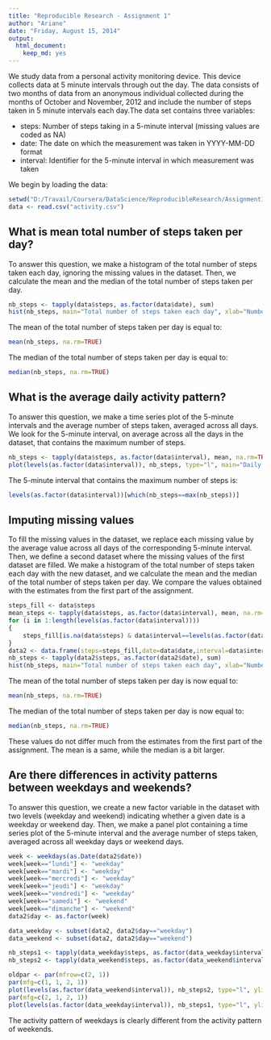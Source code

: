 ```yaml
---
title: "Reproducible Research - Assignment 1"
author: "Ariane"
date: "Friday, August 15, 2014"
output:
  html_document:
    keep_md: yes
---
```


We study data from a personal activity monitoring device. This device collects data at 5 minute intervals through out the day. The data consists of two months of data from an anonymous individual collected during the months of October and November, 2012 and include the number of steps taken in 5 minute intervals each day.The data set contains three variables:

- steps: Number of steps taking in a 5-minute interval (missing values are coded as NA)
- date: The date on which the measurement was taken in YYYY-MM-DD format
- interval: Identifier for the 5-minute interval in which measurement was taken

We begin by loading the data:

```r
setwd("D:/Travail/Coursera/DataScience/ReproducibleResearch/Assignment1")
data <- read.csv("activity.csv")
```

What is mean total number of steps taken per day?
-------------------------------------------------

To answer this question, we make a histogram of the total number of steps taken each day, ignoring the missing values in the dataset. Then, we calculate the mean and the median of the total number of steps taken per day.

```r
nb_steps <- tapply(data$steps, as.factor(data$date), sum)
hist(nb_steps, main="Total number of steps taken each day", xlab="Number of steps", ylab="Frequency")
```

The mean of the total number of steps taken per day is equal to:

```r
mean(nb_steps, na.rm=TRUE)
```

The median of the total number of steps taken per day is equal to:

```r
median(nb_steps, na.rm=TRUE)
```

What is the average daily activity pattern?
-------------------------------------------

To answer this question, we make a time series plot of the 5-minute intervals and the average number of steps taken, averaged across all days. We look for the 5-minute interval, on average across all the days in the dataset, that contains the maximum number of steps.

```r
nb_steps <- tapply(data$steps, as.factor(data$interval), mean, na.rm=TRUE)
plot(levels(as.factor(data$interval)), nb_steps, type="l", main="Daily activity pattern", xlab="Interval identifier", ylab="Average number of steps")
```

The 5-minute interval that contains the maximum number of steps is:

```r
levels(as.factor(data$interval))[which(nb_steps==max(nb_steps))]
```

Imputing missing values
-----------------------

To fill the missing values in the dataset, we replace each missing value by the average value across all days of the corresponding 5-minute interval. Then, we define a second dataset where the missing values of the first dataset are filled. We make a histogram of the total number of steps taken each day with the new dataset, and we calculate the mean and the median of the total number of steps taken per day. We compare the values obtained with the estimates from the first part of the assignment.

```r
steps_fill <- data$steps
mean_steps <- tapply(data$steps, as.factor(data$interval), mean, na.rm=TRUE)
for (i in 1:length(levels(as.factor(data$interval))))
{
    steps_fill[is.na(data$steps) & data$interval==levels(as.factor(data$interval))[i]] <- mean_steps[i]
}
data2 <- data.frame(steps=steps_fill,date=data$date,interval=data$interval)
nb_steps <- tapply(data2$steps, as.factor(data2$date), sum)
hist(nb_steps, main="Total number of steps taken each day", xlab="Number of steps", ylab="Frequency")
```

The mean of the total number of steps taken per day is now equal to:

```r
mean(nb_steps, na.rm=TRUE)
```

The median of the total number of steps taken per day is now equal to:

```r
median(nb_steps, na.rm=TRUE)
```

These values do not differ much from the estimates from the first part of the assignment. The mean is a same, while the median is a bit larger.

Are there differences in activity patterns between weekdays and weekends?
-------------------------------------------------------------------------

To answer this question, we create a new factor variable in the dataset with two levels (weekday and weekend) indicating whether a given date is a weekday or weekend day. Then, we make a panel plot containing a time series plot of the 5-minute interval and the average number of steps taken, averaged across all weekday days or weekend days. 

```r
week <- weekdays(as.Date(data2$date))
week[week=="lundi"] <- "weekday"
week[week=="mardi"] <- "weekday"
week[week=="mercredi"] <- "weekday"
week[week=="jeudi"] <- "weekday"
week[week=="vendredi"] <- "weekday"
week[week=="samedi"] <- "weekend"
week[week=="dimanche"] <- "weekend"
data2$day <- as.factor(week)

data_weekday <- subset(data2, data2$day=="weekday")
data_weekend <- subset(data2, data2$day=="weekend")

nb_steps1 <- tapply(data_weekday$steps, as.factor(data_weekday$interval), mean, na.rm=TRUE)
nb_steps2 <- tapply(data_weekend$steps, as.factor(data_weekend$interval), mean, na.rm=TRUE)

oldpar <- par(mfrow=c(2, 1))
par(mfg=c(1, 1, 2, 1))
plot(levels(as.factor(data_weekend$interval)), nb_steps2, type="l", ylim=c(0, 220), main="Weekend", xlab="Interval identifier", ylab="Average number of steps")
par(mfg=c(2, 1, 2, 1))
plot(levels(as.factor(data_weekday$interval)), nb_steps1, type="l", ylim=c(0, 220), main="Week days", xlab="Interval identifier", ylab="Average number of steps")
```

The activity pattern of weekdays is clearly different from the activity pattern of weekends.
